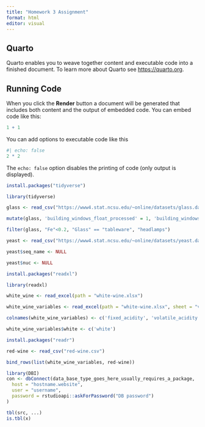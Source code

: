 ```yaml
---
title: "Homework 3 Assignment"
format: html
editor: visual
---
```


## Quarto

Quarto enables you to weave together content and executable code into a finished document. To learn more about Quarto see <https://quarto.org>.

## Running Code

When you click the **Render** button a document will be generated that includes both content and the output of embedded code. You can embed code like this:

```r
1 + 1
```

You can add options to executable code like this

```r
#| echo: false
2 * 2
```

The `echo: false` option disables the printing of code (only output is displayed).

```r
install.packages("tidyverse")
```

```r
library(tidyverse)
```

```r
glass <- read_csv("https://www4.stat.ncsu.edu/~online/datasets/glass.data")
```

```r
mutate(glass, 'building_windows_float_processed' = 1, 'building_windows_non_float_processed' = 2, 'vehicle_windows_float_processed' = 3, 'vehicle_windows_non_float_processed' = 4, 'containers' = 5, 'tableware' = 6, 'headlamps' = 7)
```

```r
filter(glass, "Fe"<0.2, "Glass" == "tableware", "headlamps")
```

```r
yeast <- read_csv("https://www4.stat.ncsu.edu/~online/datasets/yeast.data")
```

```r
yeast$seq_name <- NULL
```

```r
yeast$nuc <- NULL
```

```r
install.packages("readxl")
```

```r
library(readxl)
```

```r
white_wine <- read_excel(path = "white-wine.xlsx")
```

```r
white_wine_variables <- read_excel(path = "white-wine.xlsx", sheet = "variables")
```

```r
colnames(white_wine_variables) <- c('fixed_acidity', 'volatile_acidity', 'citric_acid', 'residual_sugar', 'chlorides', 'free_sulfur_dioxide', 'total_sulfur_dioxide', 'density', 'pH', 'sulphates', 'alcohol', 'quality')
```

```r
white_wine_variables$white <- c('white')
```

```r
install.packages("readr")
```

```r
red-wine <- read_csv("red-wine.csv")
```

```r
bind_rows(list(white_wine_variables, red-wine))
```

```r
library(DBI)
con <- dbConnect(data_base_type_goes_here_usually_requires_a_package, 
  host = "hostname.website",
  user = "username",
  password = rstudioapi::askForPassword("DB password")
)
```

```r
tbl(src, ...)
is.tbl(x)
```
